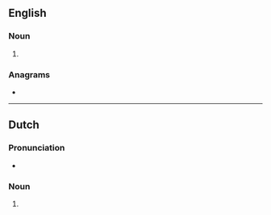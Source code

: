 {{also|soul mates}}
==English==

===Noun===
{{head|en|noun form}}

# {{plural of|en|soulmate}}

===Anagrams===
* {{anagrams|en|a=aelmosstu|talmouses}}

----

==Dutch==

===Pronunciation===
* {{audio|nl|Nl-soulmates.ogg|Audio}}

===Noun===
{{head|nl|noun form}}

# {{nl-noun form of|pl|soulmate}}